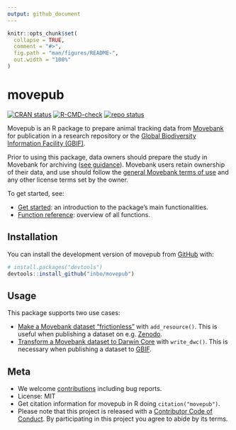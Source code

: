 ```yaml
---
output: github_document
---
```


<!-- README.md is generated from README.Rmd. Please edit that file -->

```r
knitr::opts_chunk$set(
  collapse = TRUE,
  comment = "#>",
  fig.path = "man/figures/README-",
  out.width = "100%"
)
```

# movepub

<!-- badges: start -->
[![CRAN status](https://www.r-pkg.org/badges/version/movepub)](https://CRAN.R-project.org/package=movepub)
[![R-CMD-check](https://github.com/inbo/movepub/actions/workflows/R-CMD-check.yaml/badge.svg)](https://github.com/inbo/movepub/actions/workflows/R-CMD-check.yaml)
[![repo status](https://www.repostatus.org/badges/latest/active.svg)](https://www.repostatus.org/#active)
<!-- badges: end -->

Movepub is an R package to prepare animal tracking data from [Movebank](https://movebank.org) for publication in a research repository or the [Global Biodiversity Information Facility (GBIF)](https://gbif.org). 

Prior to using this package, data owners should prepare the study in Movebank for archiving ([see guidance](https://www.movebank.org/cms/movebank-content/archiving-movebank#general_best_practice_tips)). Movebank users retain ownership of their data, and use should follow the [general Movebank terms of use](https://www.movebank.org/cms/movebank-content/general-movebank-terms-of-use) and any other license terms set by the owner.

To get started, see:

- [Get started](https://inbo.github.io/movepub/articles/movepub.html): an introduction to the package’s main functionalities.
- [Function reference](https://inbo.github.io/movepub/reference/index.html): overview of all functions.

## Installation

You can install the development version of movepub from [GitHub](https://github.com/) with:

```r
# install.packages("devtools")
devtools::install_github("inbo/movepub")
```

## Usage

This package supports two use cases:

- [Make a Movebank dataset "frictionless"](https://inbo.github.io/movepub/articles/movepub.html#frictionless) with `add_resource()`. This is useful when publishing a dataset on e.g. [Zenodo](https://zenodo.org).
- [Transform a Movebank dataset to Darwin Core](https://inbo.github.io/movepub/articles/movepub.html#dwc) with `write_dwc()`. This is necessary when publishing a dataset to [GBIF](https://www.gbif.org).

## Meta

- We welcome [contributions](.github/CONTRIBUTING.md) including bug reports.
- License: MIT
- Get citation information for movepub in R doing `citation("movepub")`.
- Please note that this project is released with a [Contributor Code of Conduct](.github/CODE_OF_CONDUCT.md). By participating in this project you agree to abide by its terms.
